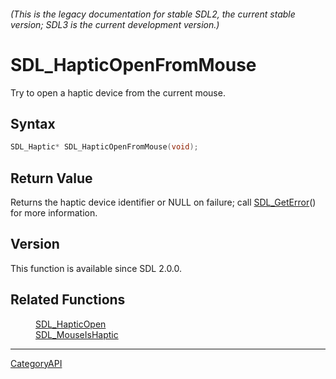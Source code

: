 ====== (This is the legacy documentation for stable SDL2, the current stable version; SDL3 is the current development version.) ======
= SDL_HapticOpenFromMouse =

Try to open a haptic device from the current mouse.

== Syntax ==

<syntaxhighlight lang='c'>
SDL_Haptic* SDL_HapticOpenFromMouse(void);
</syntaxhighlight>

== Return Value ==

Returns the haptic device identifier or NULL on failure; call
[[SDL_GetError]]() for more information.

== Version ==

This function is available since SDL 2.0.0.

== Related Functions ==

:[[SDL_HapticOpen]]
:[[SDL_MouseIsHaptic]]

----
[[CategoryAPI]]


